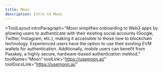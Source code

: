 ```yaml
---
title: Moon
description: Intro to Moon
---
```


<ToolLayout
    introParagraph="Moon simplifies onboarding to Web3 apps by allowing users to authenticate with their existing social accounts (Google, Twitter, Instagram, etc.), making it accessible to those new to blockchain technology. Experienced users have the option to use their existing EVM wallets for authentication. Additionally, mobile users can benefit from Passkey, a highly secure, hardware-based authentication method."
    toolName="Moon"
    toolLink="https://usemoon.ai/"
    toolDocsLink="https://usemoon.ai/"
>
</ToolLayout>